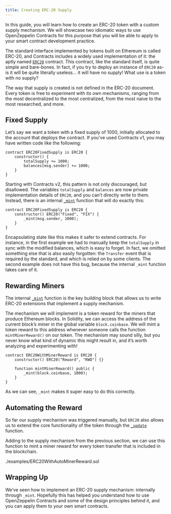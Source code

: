```yaml
---
title: Creating ERC-20 Supply
---
```


In this guide, you will learn how to create an ERC-20 token with a custom supply mechanism. We will showcase two idiomatic ways to use OpenZeppelin Contracts for this purpose that you will be able to apply to your smart contract development practice.

The standard interface implemented by tokens built on Ethereum is called ERC-20, and Contracts includes a widely used implementation of it: the aptly named [`ERC20`](/contracts/5.x/api/token/ERC20) contract. This contract, like the standard itself, is quite simple and bare-bones. In fact, if you try to deploy an instance of `ERC20` as-is it will be quite literally useless... it will have no supply! What use is a token with no supply?

The way that supply is created is not defined in the ERC-20 document. Every token is free to experiment with its own mechanisms, ranging from the most decentralized to the most centralized, from the most naive to the most researched, and more.

## Fixed Supply

Let’s say we want a token with a fixed supply of 1000, initially allocated to the account that deploys the contract. If you’ve used Contracts v1, you may have written code like the following:

```solidity
contract ERC20FixedSupply is ERC20 {
    constructor() {
        totalSupply += 1000;
        balances[msg.sender] += 1000;
    }
}
```

Starting with Contracts v2, this pattern is not only discouraged, but disallowed. The variables `totalSupply` and `balances` are now private implementation details of `ERC20`, and you can’t directly write to them. Instead, there is an internal [`_mint`](/contracts/5.x/api/token/ERC20#ERC20-_mint-address-uint256-) function that will do exactly this:

```solidity
contract ERC20FixedSupply is ERC20 {
    constructor() ERC20("Fixed", "FIX") {
        _mint(msg.sender, 1000);
    }
}
```

Encapsulating state like this makes it safer to extend contracts. For instance, in the first example we had to manually keep the `totalSupply` in sync with the modified balances, which is easy to forget. In fact, we omitted something else that is also easily forgotten: the `Transfer` event that is required by the standard, and which is relied on by some clients. The second example does not have this bug, because the internal `_mint` function takes care of it.

## Rewarding Miners

The internal [`_mint`](/contracts/5.x/api/token/ERC20#ERC20-_mint-address-uint256-) function is the key building block that allows us to write ERC-20 extensions that implement a supply mechanism.

The mechanism we will implement is a token reward for the miners that produce Ethereum blocks. In Solidity, we can access the address of the current block’s miner in the global variable `block.coinbase`. We will mint a token reward to this address whenever someone calls the function `mintMinerReward()` on our token. The mechanism may sound silly, but you never know what kind of dynamic this might result in, and it’s worth analyzing and experimenting with!

```solidity
contract ERC20WithMinerReward is ERC20 {
    constructor() ERC20("Reward", "RWD") {}

    function mintMinerReward() public {
        _mint(block.coinbase, 1000);
    }
}
```

As we can see, `_mint` makes it super easy to do this correctly.

## Automating the Reward

So far our supply mechanism was triggered manually, but `ERC20` also allows us to extend the core functionality of the token through the [`_update`](/contracts/5.x/api/token/ERC20#ERC20-_update-address-address-uint256-) function.

Adding to the supply mechanism from the previous section, we can use this function to mint a miner reward for every token transfer that is included in the blockchain.

<include cwd lang='solidity'>./examples/ERC20WithAutoMinerReward.sol</include>

## Wrapping Up

We’ve seen how to implement an ERC-20 supply mechanism: internally through `_mint`. Hopefully this has helped you understand how to use OpenZeppelin Contracts and some of the design principles behind it, and you can apply them to your own smart contracts.

